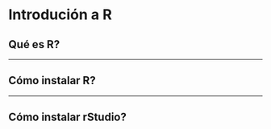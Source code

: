 # Introdución a R {#rpart1}

## Qué es R?


----


## Cómo instalar R?


----


## Cómo instalar rStudio?